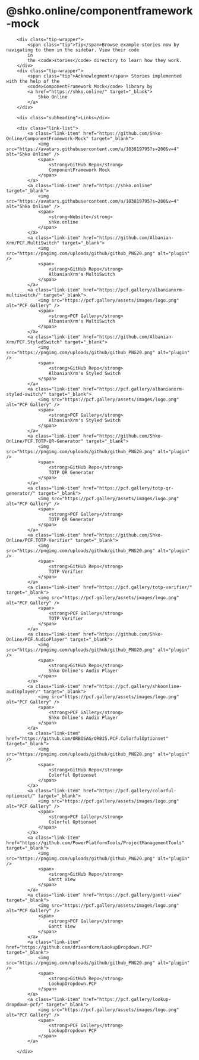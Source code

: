 
<Meta title="Shko Online's ComponentFramework-Mock/Introduction" />

<style>
    {`
    .subheading {
      --mediumdark: '#999999';
      font-weight: 900;
      font-size: 13px;
      color: #999;
      letter-spacing: 6px;
      line-height: 24px;
      text-transform: uppercase;
      margin-bottom: 12px;
      margin-top: 40px;
    }

    .link-list {
      display: grid;
      grid-template-columns: 1fr;
      grid-template-rows: 1fr 1fr;
      row-gap: 10px;
    }

    @media (min-width: 620px) {
      .link-list {
        row-gap: 20px;
        column-gap: 20px;
        grid-template-columns: 1fr 1fr;
      }
    }

    @media all and (-ms-high-contrast:none) {
    .link-list {
        display: -ms-grid;
        -ms-grid-columns: 1fr 1fr;
        -ms-grid-rows: 1fr 1fr;
      }
    }

    .link-item {
      display: block;
      padding: 20px 30px 20px 15px;
      border: 1px solid #00000010;
      border-radius: 5px;
      transition: background 150ms ease-out, border 150ms ease-out, transform 150ms ease-out;
      color: #333333;
      display: flex;
      align-items: flex-start;
    }

    .link-item:hover {
      border-color: #1EA7FD50;
      transform: translate3d(0, -3px, 0);
      box-shadow: rgba(0, 0, 0, 0.08) 0 3px 10px 0;
    }

    .link-item:active {
      border-color: #1EA7FD;
      transform: translate3d(0, 0, 0);
    }

    .link-item strong {
      font-weight: 700;
      display: block;
      margin-bottom: 2px;
    }

    .link-item img {
      height: 40px;
      width: 40px;
      margin-right: 15px;
      flex: none;
    }

    .link-item span {
      font-size: 14px;
      line-height: 20px;
    }

    .tip {
      display: inline-block;
      border-radius: 1em;
      font-size: 11px;
      line-height: 12px;
      font-weight: 700;
      background: #E7FDD8;
      color: #66BF3C;
      padding: 4px 12px;
      margin-right: 10px;
      vertical-align: top;
    }

    .tip-wrapper {
      font-size: 13px;
      line-height: 20px;
      margin-top: 40px;
      margin-bottom: 40px;
    }

    .tip-wrapper code {
      font-size: 12px;
      display: inline-block;
    }
  `}
</style>

# @shko.online/componentframework-mock

        <div class="tip-wrapper">
            <span class="tip">Tip</span>Browse example stories now by navigating to them in the sidebar. View their code
            in
            the <code>stories</code> directory to learn how they work.
        </div>
        <div class="tip-wrapper">
            <span class="tip">Acknowlegment</span> Stories implemented with the help of the
            <code>ComponentFramework Mock</code> library by
            <a href="https://shko.online/" target="_blank">
                Shko Online
            </a>
        </div>

        <div class="subheading">Links</div>

        <div class="link-list">
            <a class="link-item" href="https://github.com/Shko-Online/ComponentFramework-Mock" target="_blank">
                <img src="https://avatars.githubusercontent.com/u/103819795?s=200&v=4" alt="Shko Online" />
                <span>
                    <strong>GitHub Repo</strong>
                    ComponentFramework Mock
                </span>
            </a>
            <a class="link-item" href="https://shko.online" target="_blank">
                <img src="https://avatars.githubusercontent.com/u/103819795?s=200&v=4" alt="Shko Online" />
                <span>
                    <strong>Website</strong>
                    shko.online
                </span>
            </a>
            <a class="link-item" href="https://github.com/Albanian-Xrm/PCF.MultiSwitch" target="_blank">
                <img src="https://pngimg.com/uploads/github/github_PNG20.png" alt="plugin" />
                <span>
                    <strong>GitHub Repo</strong>
                    AlbanianXrm's MultiSwitch
                </span>
            </a>
            <a class="link-item" href="https://pcf.gallery/albanianxrm-multiswitch/" target="_blank">
                <img src="https://pcf.gallery/assets/images/logo.png" alt="PCF Gallery" />
                <span>
                    <strong>PCF Gallery</strong>
                    AlbanianXrm's MultiSwitch
                </span>
            </a>
            <a class="link-item" href="https://github.com/Albanian-Xrm/PCF.StyledSwitch" target="_blank">
                <img src="https://pngimg.com/uploads/github/github_PNG20.png" alt="plugin" />
                <span>
                    <strong>GitHub Repo</strong>
                    AlbanianXrm's Styled Switch
                </span>
            </a>
            <a class="link-item" href="https://pcf.gallery/albanianxrm-styled-switch/" target="_blank">
                <img src="https://pcf.gallery/assets/images/logo.png" alt="PCF Gallery" />
                <span>
                    <strong>PCF Gallery</strong>
                    AlbanianXrm's Styled Switch
                </span>
            </a>
            <a class="link-item" href="https://github.com/Shko-Online/PCF.TOTP-QR-Generator" target="_blank">
                <img src="https://pngimg.com/uploads/github/github_PNG20.png" alt="plugin" />
                <span>
                    <strong>GitHub Repo</strong>
                    TOTP QR Generator
                </span>
            </a>
            <a class="link-item" href="https://pcf.gallery/totp-qr-generator/" target="_blank">
                <img src="https://pcf.gallery/assets/images/logo.png" alt="PCF Gallery" />
                <span>
                    <strong>PCF Gallery</strong>
                    TOTP QR Generator
                </span>
            </a>
            <a class="link-item" href="https://github.com/Shko-Online/PCF.TOTP-Verifier" target="_blank">
                <img src="https://pngimg.com/uploads/github/github_PNG20.png" alt="plugin" />
                <span>
                    <strong>GitHub Repo</strong>
                    TOTP Verifier
                </span>
            </a>
            <a class="link-item" href="https://pcf.gallery/totp-verifier/" target="_blank">
                <img src="https://pcf.gallery/assets/images/logo.png" alt="PCF Gallery" />
                <span>
                    <strong>PCF Gallery</strong>
                    TOTP Verifier
                </span>
            </a>
            <a class="link-item" href="https://github.com/Shko-Online/PCF.AudioPlayer" target="_blank">
                <img src="https://pngimg.com/uploads/github/github_PNG20.png" alt="plugin" />
                <span>
                    <strong>GitHub Repo</strong>
                    Shko Online's Audio Player
                </span>
            </a>
            <a class="link-item" href="https://pcf.gallery/shkoonline-audioplayer/" target="_blank">
                <img src="https://pcf.gallery/assets/images/logo.png" alt="PCF Gallery" />
                <span>
                    <strong>PCF Gallery</strong>
                    Shko Online's Audio Player
                </span>
            </a>
            <a class="link-item" href="https://github.com/ORBISAG/ORBIS.PCF.ColorfulOptionset" target="_blank">
                <img src="https://pngimg.com/uploads/github/github_PNG20.png" alt="plugin" />
                <span>
                    <strong>GitHub Repo</strong>
                    Colorful Optionset
                </span>
            </a>
            <a class="link-item" href="https://pcf.gallery/colorful-optionset/" target="_blank">
                <img src="https://pcf.gallery/assets/images/logo.png" alt="PCF Gallery" />
                <span>
                    <strong>PCF Gallery</strong>
                    Colorful Optionset
                </span>
            </a>
            <a class="link-item" href="https://github.com/PowerPlatformTools/ProjectManagementTools" target="_blank">
                <img src="https://pngimg.com/uploads/github/github_PNG20.png" alt="plugin" />
                <span>
                    <strong>GitHub Repo</strong>
                    Gantt View
                </span>
            </a>
            <a class="link-item" href="https://pcf.gallery/gantt-view" target="_blank">
                <img src="https://pcf.gallery/assets/images/logo.png" alt="PCF Gallery" />
                <span>
                    <strong>PCF Gallery</strong>
                    Gantt View
                </span>
            </a>
            <a class="link-item" href="https://github.com/drivardxrm/LookupDropdown.PCF" target="_blank">
                <img src="https://pngimg.com/uploads/github/github_PNG20.png" alt="plugin" />
                <span>
                    <strong>GitHub Repo</strong>
                    LookupDropdown.PCF
                </span>
            </a>
            <a class="link-item" href="https://pcf.gallery/lookup-dropdown-pcf/" target="_blank">
                <img src="https://pcf.gallery/assets/images/logo.png" alt="PCF Gallery" />
                <span>
                    <strong>PCF Gallery</strong>
                    LookupDropdown PCF
                </span>
            </a>

        </div>
